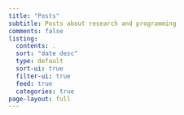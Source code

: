 ```yaml
---
title: "Posts"
subtitle: Posts about research and programming
comments: false
listing:
  contents: .
  sort: "date desc"
  type: default
  sort-ui: true
  filter-ui: true
  feed: true
  categories: true
page-layout: full
---
```

